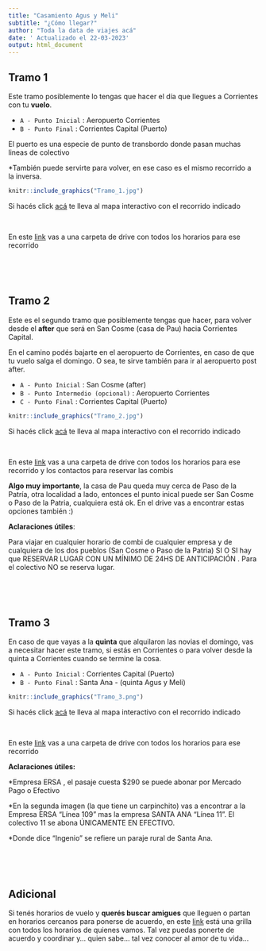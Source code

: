 ```yaml
---
title: "Casamiento Agus y Meli"
subtitle: "¿Cómo llegar?"
author: "Toda la data de viajes acá"
date: ' Actualizado el 22-03-2023'
output: html_document
---
```



## Tramo 1 

Este tramo posiblemente lo tengas que hacer el día que llegues a Corrientes con tu **vuelo**. 

- `A - Punto Inicial` : Aeropuerto Corrientes
- `B - Punto Final` : Corrientes Capital (Puerto)


El puerto es una especie de punto de transbordo donde pasan muchas lineas de colectivo

*También puede servirte para volver, en ese caso es el mismo recorrido a la inversa.


```r

knitr::include_graphics("Tramo_1.jpg")

```

Si hacés click [acá](https://www.google.com/maps/d/u/0/edit?mid=14yclcIOdShYnqL84OrAft0Vo2pwZBNg&usp=sharing) te lleva al mapa interactivo con el recorrido indicado

<p>&nbsp;</p>

En este [link](https://drive.google.com/drive/folders/150U7I94ZKGDyWtismlI6OclBnSMAlieZ) vas a una carpeta de drive con todos los horarios para ese recorrido




<p>&nbsp;</p>
<p>&nbsp;</p>

## Tramo 2

Este es el segundo tramo que posiblemente tengas que hacer, para volver desde el **after** que será en San Cosme (casa de Pau) hacia Corrientes Capital. 

En el camino podés bajarte en el aeropuerto de Corrientes, en caso de que tu vuelo salga el domingo. O sea, te sirve también para ir al aeropuerto post after.


- `A - Punto Inicial` : San Cosme (after)
- `B - Punto Intermedio (opcional)` : Aeropuerto Corrientes
- `C - Punto Final` : Corrientes Capital (Puerto)



```r

knitr::include_graphics("Tramo_2.jpg")

```

Si hacés click [acá](https://www.google.com/maps/d/u/0/edit?mid=1iOKYW-U9lDFrB1Cp5oPKMqfdbPu5Ki8&usp=sharing) te lleva al mapa interactivo con el recorrido indicado

<p>&nbsp;</p>

En este [link](https://drive.google.com/drive/folders/17Lzp6r2kCCQIeY8pb3HpSNCS2DWXJng7?usp=sharing) vas a una carpeta de drive con todos los horarios para ese recorrido y los contactos para reservar las combis




**Algo muy importante**, la casa de Pau queda muy cerca de Paso de la Patría, otra localidad a lado, entonces el punto inical puede ser San Cosme o Paso de la Patria, cualquiera está ok. En el drive vas a encontrar estas opciones también :)


**Aclaraciones útiles**: 

Para viajar en cualquier horario de combi de cualquier empresa y de cualquiera de los dos pueblos (San Cosme o Paso de la Patria) SI O SI hay que RESERVAR LUGAR CON UN MÍNIMO DE 24HS DE ANTICIPACIÓN . Para el colectivo NO se reserva lugar.




<p>&nbsp;</p>
<p>&nbsp;</p>

## Tramo 3

En caso de que vayas a la **quinta** que alquilaron las novias el domingo, vas a necesitar hacer este tramo, si estás en Corrientes o para volver desde la quinta a Corrientes cuando se termine la cosa.


- `A - Punto Inicial` : Corrientes Capital (Puerto)
- `B - Punto Final` : Santa Ana - (quinta Agus y Meli)



```r

knitr::include_graphics("Tramo_3.png")

```

Si hacés click [acá](https://www.google.com/maps/d/u/0/edit?mid=1gTYa5ja9x6udC4FgLjPeF6SDkTWTPdM&usp=sharing) te lleva al mapa interactivo con el recorrido indicado

<p>&nbsp;</p>

En este [link](https://drive.google.com/drive/folders/165L_b05tDzfCrMZYuTOixdNkZ5tywI1E?usp=share_link) vas a una carpeta de drive con todos los horarios para ese recorrido




**Aclaraciones útiles:**

*Empresa ERSA , el pasaje cuesta $290 se puede abonar por Mercado Pago o Efectivo

*En la segunda imagen (la que tiene un carpinchito) vas a encontrar a la Empresa ERSA "Línea 109" mas la empresa SANTA ANA "Línea 11".
El colectivo 11 se abona ÚNICAMENTE EN EFECTIVO. 

*Donde dice "Ingenio" se refiere un paraje rural de Santa Ana.




<p>&nbsp;</p>
<p>&nbsp;</p>

## Adicional

Si tenés horarios de vuelo y **querés buscar amigues** que lleguen o partan en horarios cercanos para ponerse de acuerdo, en este [link](https://drive.google.com/drive/folders/1fGEELdPbhhXSrTQfHYPj08H2zo-Nhi2b?usp=share_link) está una grilla con todos los horarios de quienes vamos. Tal vez puedas ponerte de acuerdo y coordinar y... quien sabe... tal vez conocer al amor de tu vida...





